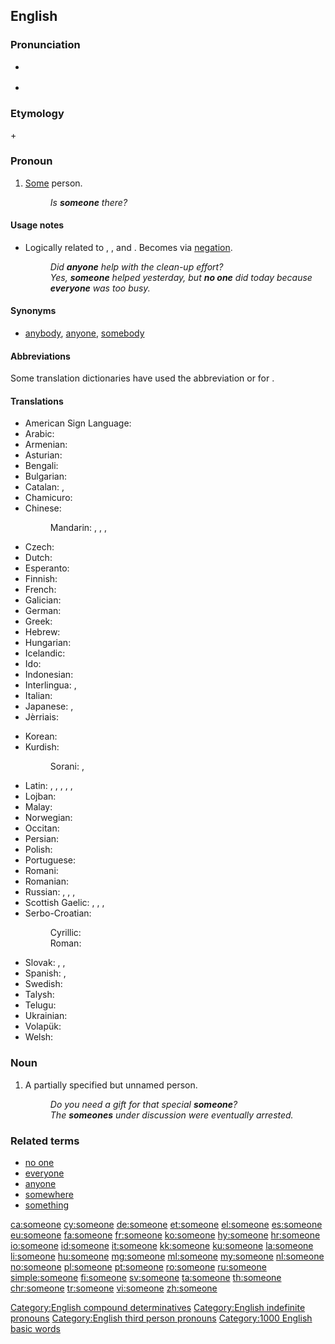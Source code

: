 ==English==

===Pronunciation===
* {{a|RP}} {{IPA|/ˈsʌmwʌn/|lang=en}}
* {{audio|en-us-someone.ogg|Audio (US)|lang=en}}

===Etymology===
{{term|some|lang=en}} + {{term|one|lang=en}}

===Pronoun===
{{en-pron}}

# [[some|Some]] person.
#: ''Is '''someone''' there?''

====Usage notes====
* Logically related to {{term|anyone|lang=en}}, {{term|everyone|lang=en}}, and {{term|no one|lang=en}}. Becomes {{term|no one|lang=en}} via [[negation]].
*: ''Did '''anyone''' help with the clean-up effort?''
*: ''Yes, '''someone''' helped yesterday, but '''no one''' did today because '''everyone''' was too busy.''

====Synonyms====
* [[anybody]], [[anyone]], [[somebody]]

====Abbreviations====
Some translation dictionaries have used the abbreviation {{term|s.o.|lang=en}} or {{term|so|lang=en}} for {{term|someone|lang=en}}.

====Translations====
{{trans-top|some person}}
* American Sign Language: {{t|ase|1@InsideNeckhigh-FingerUpPalmBack CirclesHoriz}}
* Arabic: {{t+|ar|أحد|tr='áHad}}
* Armenian: {{t+|hy|մեկ|alt=մեկը|tr=mekë}}
* Asturian: {{t|ast|daquién}}
* Bengali: {{t|bn|কেউ একটা|sc=Beng}}
* Bulgarian: {{t|bg|някой|tr=njakoj}}
* Catalan: {{t+|ca|algú}}, {{t|ca|qualcú}}
* Chamicuro: {{t|ccc|ana'shanaye}}
* Chinese:
*: Mandarin: {{t+|cmn|有人|tr=yǒu rén|sc=Hani}}, {{t+|cmn|某人|tr=mǒurén|sc=Hani}}, {{t+|cmn|誰|sc=Hani}}, {{t+|cmn|谁|tr=shéi, shuí|sc=Hani}}
* Czech: {{t+|cs|někdo}}
* Dutch: {{t+|nl|iemand}}
* Esperanto: {{t+|eo|iu}}
* Finnish: {{t+|fi|joku}}
* French: {{t+|fr|quelqu'un}}
* Galician: {{t+|gl|alguén}}
* German: {{t+|de|jemand}}
* Greek: {{t+|el|κάποιος}}
* Hebrew: {{t|he|מישהו}}
* Hungarian: {{t+|hu|valaki}}
* Icelandic: {{t+|is|einhver}}
* Ido: {{t+|io|ulu}}
* Indonesian: {{t+|id|seseorang}}
* Interlingua: {{t|ia|alicuno}}, {{t|ia|alcuno}}
* Italian: {{t+|it|qualcuno}}
* Japanese: {{t|ja|誰か|tr=だれか, dare-ka}}, {{t|ja|或る人|tr=あるひと, aru hito}}
* Jèrriais: {{t|roa-jer|tchitch'un}}
{{trans-mid}}
* Korean: {{t|ko|누군가|tr=nugunga}}
* Kurdish:
*: Sorani: {{t|ku|یه‌کێک|tr=yekék|sc=ku-Arab}}, {{t|ku|که‌سێک|tr=kesék|sc=ku-Arab}}
* Latin: {{t+|la|aliquis|m|f}}, {{t|la|aliquid|n}}, {{t+|la|quidam|m|f}}, {{t+|la|quidam|n}}, {{t|la|quiddam|n}}, {{t|la|quaedam|f}}
* Lojban: {{t|jbo|zo'e}}
* Malay: {{t|ms|seseorang}}
* Norwegian: {{t+|no|noen}}
* Occitan: {{t|oc|qualqu'un}}
* Persian: {{t+|fa|کسی|tr=kasi}}
* Polish: {{t+|pl|ktoś}}
* Portuguese: {{t+|pt|alguém}}
* Romani: {{t|rom|varekon}}
* Romanian: {{t+|ro|cineva}}
* Russian: {{t+|ru|кто-то|tr=kto-to}}, {{t+|ru|кто-нибудь|tr=kto-nibúd'}}, {{t+|ru|некто|tr=nékto}}, {{t+|ru|кто-либо|tr=kto-líbo}}
* Scottish Gaelic: {{t|gd|cuideigin}}, {{qualifier|male}} {{t|gd|duin'-eigin}}, {{qualifier|male}} {{t|gd|feareigin}}, {{qualifier|female}} {{t|gd|tè-eigin}}
* Serbo-Croatian:
*: Cyrillic: {{t|sh|неко}}
*: Roman: {{t+|sh|neko}}
* Slovak: {{t|sk|niekto}}, {{t|sk|dakto}}, {{t|sk|voľakto}}
* Spanish: {{t+|es|alguien}}, {{t+|es|alguno}}
* Swedish: {{t+|sv|någon}}
* Talysh: {{t|tly|ای نفری|tr=i nafari|sc=fa-Arab}}
* Telugu: {{t|te|ఎవరో|tr=evarO}}
* Ukrainian: {{t+|uk|хтось|tr=xtos'}}
* Volapük: {{t+|vo|ek}}
* Welsh: {{t+|cy|rhywun|m}}
{{trans-bottom}}

===Noun===
{{en-noun}}

# A partially specified but unnamed person.
#: ''Do you need a gift for that special '''someone'''?''
#: ''The '''someones''' under discussion were eventually arrested.''

===Related terms===
* [[no one]]
* [[everyone]]
* [[anyone]]
* [[somewhere]]
* [[something]]

[[Category:English compound determinatives]]
[[Category:English indefinite pronouns]]
[[Category:English third person pronouns]]

[[Category:1000 English basic words]]

[[ca:someone]]
[[cy:someone]]
[[de:someone]]
[[et:someone]]
[[el:someone]]
[[es:someone]]
[[eu:someone]]
[[fa:someone]]
[[fr:someone]]
[[ko:someone]]
[[hy:someone]]
[[hr:someone]]
[[io:someone]]
[[id:someone]]
[[it:someone]]
[[kk:someone]]
[[ku:someone]]
[[la:someone]]
[[li:someone]]
[[hu:someone]]
[[mg:someone]]
[[ml:someone]]
[[my:someone]]
[[nl:someone]]
[[no:someone]]
[[pl:someone]]
[[pt:someone]]
[[ro:someone]]
[[ru:someone]]
[[simple:someone]]
[[fi:someone]]
[[sv:someone]]
[[ta:someone]]
[[th:someone]]
[[chr:someone]]
[[tr:someone]]
[[vi:someone]]
[[zh:someone]]